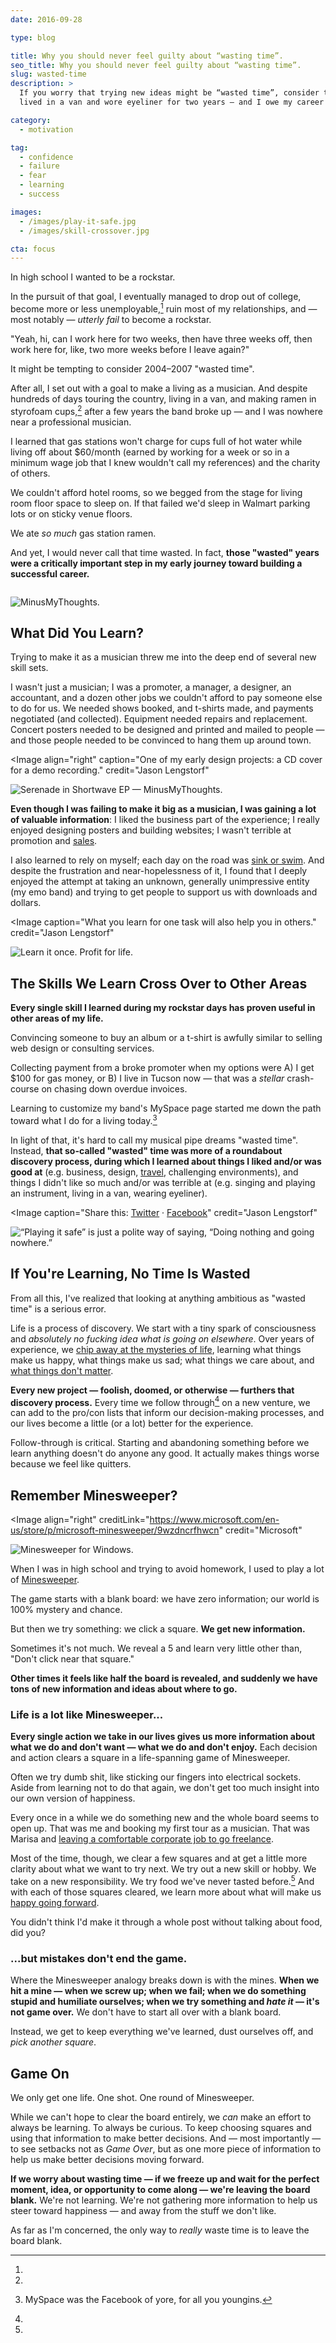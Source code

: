 ```yaml
---
date: 2016-09-28

type: blog

title: Why you should never feel guilty about “wasting time”.
seo_title: Why you should never feel guilty about “wasting time”.
slug: wasted-time
description: >
  If you worry that trying new ideas might be “wasted time”, consider this: I
  lived in a van and wore eyeliner for two years — and I owe my career to it.

category:
  - motivation

tag:
  - confidence
  - failure
  - fear
  - learning
  - success

images:
  - /images/play-it-safe.jpg
  - /images/skill-crossover.jpg

cta: focus
---
```



In high school I wanted to be a rockstar.

In the pursuit of that goal, I eventually managed to drop out of college, become
more or less unemployable,[^unemployable] ruin most of my relationships, and —
most notably — _utterly fail_ to become a rockstar.

[^unemployable]:
  "Yeah, hi, can I work here for two weeks, then have three weeks off, then work
  here for, like, two more weeks before I leave again?"

It might be tempting to consider 2004–2007 "wasted time".

After all, I set out with a goal to make a living as a musician. And despite
hundreds of days touring the country, living in a van, and making ramen in
styrofoam cups,[^broke] after a few years the band broke up — and I was nowhere
near a professional musician.

[^broke]:
  I learned that gas stations won't charge for cups full of hot water while
  living off about \$60/month (earned by working for a week or so in a minimum
  wage job that I knew wouldn't call my references) and the charity of others.

  We couldn't afford hotel rooms, so we begged from the stage for living room
  floor space to sleep on. If that failed we'd sleep in Walmart parking lots or
  on sticky venue floors.

  We ate _so much_ gas station ramen.

And yet, I would never call that time wasted. In fact, **those "wasted" years
were a critically important step in my early journey toward building a
successful career.**

<Image creditLink="http://tysonvick.com" credit="Tyson Vick">

![MinusMyThoughts.](images/minusmythoughts.jpg)

</Image>

## What Did You Learn?

Trying to make it as a musician threw me into the deep end of several new skill
sets.

I wasn't just a musician; I was a promoter, a manager, a designer, an
accountant, and a dozen other jobs we couldn't afford to pay someone else to do
for us. We needed shows booked, and t-shirts made, and payments negotiated (and
collected). Equipment needed repairs and replacement. Concert posters needed to
be designed and printed and mailed to people — and those people needed to be
convinced to hang them up around town.

<Image
  align="right"
  caption="One of my early design projects: a CD cover for a demo recording."
  credit="Jason Lengstorf"
>

![Serenade in Shortwave EP — MinusMyThoughts.](images/serenade-in-shortwave.jpg)

</Image>

**Even though I was failing to make it big as a musician, I was gaining a lot of
valuable information**: I liked the business part of the experience; I really
enjoyed designing posters and building websites; I wasn't terrible at promotion
and [sales](/how-to-sell-without-selling).

I also learned to rely on myself; each day on the road was
[sink or swim](/set-yourself-on-fire). And despite the frustration and
near-hopelessness of it, I found that I deeply enjoyed the attempt at taking an
unknown, generally unimpressive entity (my emo band) and trying to get people to
support us with downloads and dollars.

<Image
  caption="What you learn for one task will also help you in others."
  credit="Jason Lengstorf"
>

![Learn it once. Profit for life.](images/skill-crossover.jpg)

</Image>

## The Skills We Learn Cross Over to Other Areas

**Every single skill I learned during my rockstar days has proven useful in
other areas of my life.**

Convincing someone to buy an album or a t-shirt is awfully similar to selling
web design or consulting services.

Collecting payment from a broke promoter when my options were A) I get \$100 for
gas money, or B) I live in Tucson now — that was a _stellar_ crash-course on
chasing down overdue invoices.

Learning to customize my band's MySpace page started me down the path toward
what I do for a living today.[^myspace]

[^myspace]: MySpace was the Facebook of yore, for all you youngins.

In light of that, it's hard to call my musical pipe dreams "wasted time".
Instead, **that so-called "wasted" time was more of a roundabout discovery
process, during which I learned about things I liked and/or was good at** (e.g.
business, design, [travel](/remote-work-travel), challenging environments), and
things I didn't like so much and/or was terrible at (e.g. singing and playing an
instrument, living in a van, wearing eyeliner).

<Image
  caption="Share this: <a href='https://twitter.com/intent/retweet?tweet_id=781215427997290496'>Twitter</a> · <a href='https://www.facebook.com/jlengstorf/photos/a.171796939556882.41687.107496345986942/1103492916387275/?type=3&theater'>Facebook</a>"
  credit="Jason Lengstorf"
>

![“Playing it safe” is just a polite way of saying, “Doing nothing and going nowhere.”](images/play-it-safe.jpg)

</Image>

## If You're Learning, No Time Is Wasted

From all this, I've realized that looking at anything ambitious as "wasted time"
is a serious error.

Life is a process of discovery. We start with a tiny spark of consciousness and
_absolutely no fucking idea what is going on elsewhere_. Over years of
experience, we
[chip away at the mysteries of life](/growing-up-vs-growing-older), learning
what things make us happy, what things make us sad; what things we care about,
and [what things don't matter](/taste-doesnt-matter).

**Every new project — foolish, doomed, or otherwise — furthers that discovery
process.** Every time we follow through[^follow-through] on a new venture, we
can add to the pro/con lists that inform our decision-making processes, and our
lives become a little (or a lot) better for the experience.

[^follow-through]:
  Follow-through is critical. Starting and abandoning something before we learn
  anything doesn't do anyone any good. It actually makes things worse because we
  feel like quitters.

## Remember Minesweeper?

<Image
  align="right"
  creditLink="https://www.microsoft.com/en-us/store/p/microsoft-minesweeper/9wzdncrfhwcn"
  credit="Microsoft"
>

![Minesweeper for Windows.](images/minesweeper.jpg)

</Image>

When I was in high school and trying to avoid homework, I used to play a lot of
[Minesweeper](https://www.microsoft.com/en-us/store/p/microsoft-minesweeper/9wzdncrfhwcn).

The game starts with a blank board: we have zero information; our world is 100%
mystery and chance.

But then we try something: we click a square. **We get new information.**

Sometimes it's not much. We reveal a 5 and learn very little other than, "Don't
click near that square."

**Other times it feels like half the board is revealed, and suddenly we have
tons of new information and ideas about where to go.**

### Life is a lot like Minesweeper...

**Every single action we take in our lives gives us more information about what
we do and don't want — what we do and don't enjoy.** Each decision and action
clears a square in a life-spanning game of Minesweeper.

Often we try dumb shit, like sticking our fingers into electrical sockets. Aside
from learning not to do that again, we don't get too much insight into our own
version of happiness.

Every once in a while we do something new and the whole board seems to open up.
That was me and booking my first tour as a musician. That was Marisa and
[leaving a comfortable corporate job to go freelance](http://thenuschool.com/how-to-get-over-fear/).

Most of the time, though, we clear a few squares and at get a little more
clarity about what we want to try next. We try out a new skill or hobby. We take
on a new responsibility. We try food we've never tasted before.[^food-reference]
And with each of those squares cleared, we learn more about what will make us
[happy going forward](/finding-happiness).

[^food-reference]:
  You didn't think I'd make it through a whole post without talking about food,
  did you?

### ...but mistakes don't end the game.

Where the Minesweeper analogy breaks down is with the mines. **When we hit a
mine — when we screw up; when we fail; when we do something stupid and humiliate
ourselves; when we try something and _hate it_ — it's not game over.** We don't
have to start all over with a blank board.

Instead, we get to keep everything we've learned, dust ourselves off, and _pick
another square_.

## Game On

We only get one life. One shot. One round of Minesweeper.

While we can't hope to clear the board entirely, we _can_ make an effort to
always be learning. To always be curious. To keep choosing squares and using
that information to make better decisions. And — most importantly — to see
setbacks not as _Game Over_, but as one more piece of information to help us
make better decisions moving forward.

**If we worry about wasting time — if we freeze up and wait for the perfect
moment, idea, or opportunity to come along — we're leaving the board blank.**
We're not learning. We're not gathering more information to help us steer toward
happiness — and away from the stuff we don't like.

As far as I'm concerned, the only way to _really_ waste time is to leave the
board blank.
